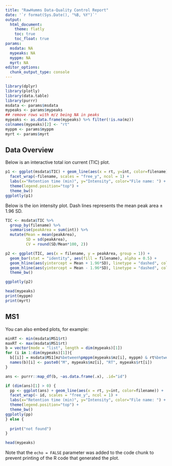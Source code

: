 ```yaml
---
title: "RawHumms Data-Quality Control Report"
date: '`r format(Sys.Date(), "%B, %Y")`'
output: 
  html_document:
    theme: flatly
    toc: true
    toc_float: true
params:
  msdata: NA
  mypeaks: NA
  myppm: NA
  myrt: NA
editor_options: 
  chunk_output_type: console
---
```


```r
library(dplyr)
library(plotly)
library(data.table)
library(purrr)
msdata <- params$msdata
mypeaks <- params$mypeaks
## remove rows with m/z being NA in peaks
mypeaks <- as.data.frame(mypeaks) %>% filter(!is.na(mz))
colnames(mypeaks)[2] <- "rt"
myppm <- params$myppm
myrt <- params$myrt
```

## Data Overview

Below is an interactive total ion current (TIC) plot.
```r
p1 <- ggplot(msdata$TIC) + geom_line(aes(x = rt, y=int, color=filename)) +
  facet_wrap(~filename, scales = "free_y", ncol = 1) +
  labs(x="Retention time (min)", y="Intensity", color="File name: ") +
  theme(legend.position="top") +
  theme_bw()
ggplotly(p1)
```

Below is the ion intensity plot. Dash lines represents the mean peak area ± 1.96 SD.

```r
TIC <- msdata$TIC %>%
  group_by(filename) %>%
  summarise(peakArea = sum(int)) %>%
  mutate(Mean = mean(peakArea),
         SD = sd(peakArea),
         CV = round(SD/Mean*100, 2))

p2 <- ggplot(TIC, aes(x = filename, y = peakArea, group = 1)) +
  geom_bar(stat = "identity", aes(fill = filename), alpha = 0.5) +
  geom_hline(aes(yintercept = Mean + 1.96*SD), linetype = "dashed", color = "grey60") +
  geom_hline(aes(yintercept = Mean - 1.96*SD), linetype = "dashed", color = "grey60") +
  theme_bw()

ggplotly(p2)
```



```r
head(mypeaks)
print(myppm)
print(myrt)
```

## MS1

You can also embed plots, for example:


```r

minRT <- min(msdata$MS1$rt)
maxRT <- max(msdata$MS1$rt)
b = vector(mode = "list", length = dim(mypeaks)[1])
for (i in 1:dim(mypeaks)[1]){
  b[[i]] = msdata$MS1[mz%between%pmppm(mypeaks$mz[i], myppm) & rt%between%c(max(mypeaks$rt[i] - myrt, minRT), min(mypeaks$rt[i] + myrt, maxRT))]
  names(b)[i] <- paste0("M", mypeaks$mz[i], "RT", mypeaks$rt[i])
}

ans <- purrr::map_df(b, ~as.data.frame(.x), .id="id")

if (dim(ans)[1] > 0) {
  pp <- ggplot(ans) + geom_line(aes(x = rt, y=int, color=filename)) +
  facet_wrap(~ id, scales = "free_y", ncol = 1) +
  labs(x="Retention time (min)", y="Intensity", color="File name: ") +
  theme(legend.position="top") +
  theme_bw()
ggplotly(pp)
} else {
  
  print("not found")
}

```

```r
head(mypeaks)
```

Note that the `echo = FALSE` parameter was added to the code chunk to prevent printing of the R code that generated the plot.
